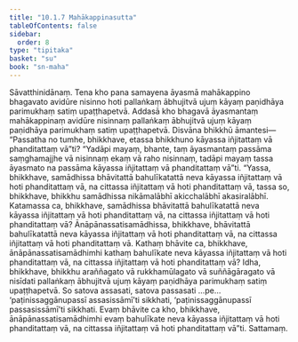 ```yaml
---
title: "10.1.7 Mahākappinasutta"
tableOfContents: false
sidebar:
  order: 8
type: "tipitaka"
basket: "su"
book: "sn-maha"
---
```



<DynamicBreadcrumb />

<Division number="983" book="sn-maha" bookNo="14" page="274">

<Paragraph number="1665" book="sn-maha">
Sāvatthinidānaṃ. Tena kho pana samayena āyasmā mahākappino bhagavato avidūre nisinno hoti pallaṅkaṃ ābhujitvā ujuṃ kāyaṃ paṇidhāya parimukhaṃ satiṃ upaṭṭhapetvā. Addasā kho bhagavā āyasmantaṃ mahākappinaṃ avidūre nisinnaṃ pallaṅkaṃ ābhujitvā ujuṃ kāyaṃ paṇidhāya parimukhaṃ satiṃ upaṭṭhapetvā. Disvāna bhikkhū āmantesi—
</Paragraph>

<Paragraph number="1666" book="sn-maha">
“Passatha no tumhe, bhikkhave, etassa bhikkhuno kāyassa iñjitattaṃ vā phanditattaṃ vā”ti? “Yadāpi mayaṃ, bhante, taṃ āyasmantaṃ passāma saṃghamajjhe vā nisinnaṃ ekaṃ vā raho nisinnaṃ, tadāpi mayaṃ tassa āyasmato na passāma kāyassa iñjitattaṃ vā phanditattaṃ vā”ti.
</Paragraph>

<Paragraph number="1667" book="sn-maha">
“Yassa, bhikkhave, samādhissa bhāvitattā bahulīkatattā neva kāyassa iñjitattaṃ vā hoti phanditattaṃ vā, na cittassa iñjitattaṃ vā hoti phanditattaṃ vā, tassa so, bhikkhave, bhikkhu samādhissa nikāmalābhī akicchalābhī akasiralābhī. Katamassa ca, bhikkhave, samādhissa bhāvitattā bahulīkatattā neva kāyassa iñjitattaṃ vā hoti phanditattaṃ vā, na cittassa iñjitattaṃ vā hoti phanditattaṃ vā?
</Paragraph>

<Paragraph number="1668" book="sn-maha">
Ānāpānassatisamādhissa, bhikkhave, bhāvitattā bahulīkatattā neva kāyassa iñjitattaṃ vā hoti phanditattaṃ vā, na cittassa iñjitattaṃ vā hoti phanditattaṃ vā. Kathaṃ bhāvite ca, bhikkhave, ānāpānassatisamādhimhi kathaṃ bahulīkate neva kāyassa iñjitattaṃ vā hoti phanditattaṃ vā, na cittassa iñjitattaṃ vā hoti phanditattaṃ vā?
</Paragraph>

<Paragraph number="1669" book="sn-maha">
Idha, bhikkhave, bhikkhu araññagato vā rukkhamūlagato vā suññāgāragato vā nisīdati pallaṅkaṃ ābhujitvā ujuṃ kāyaṃ paṇidhāya parimukhaṃ satiṃ upaṭṭhapetvā. So satova assasati, satova passasati …pe…  ‘paṭinissaggānupassī assasissāmī’ti sikkhati, ‘paṭinissaggānupassī passasissāmī’ti sikkhati. Evaṃ bhāvite ca kho, bhikkhave, ānāpānassatisamādhimhi evaṃ bahulīkate neva kāyassa iñjitattaṃ vā hoti phanditattaṃ vā, na cittassa iñjitattaṃ vā hoti phanditattaṃ vā”ti.

</Paragraph>
</Division>

<Paragraph number="1670" type="center" book="sn-maha">
Sattamaṃ.
</Paragraph>